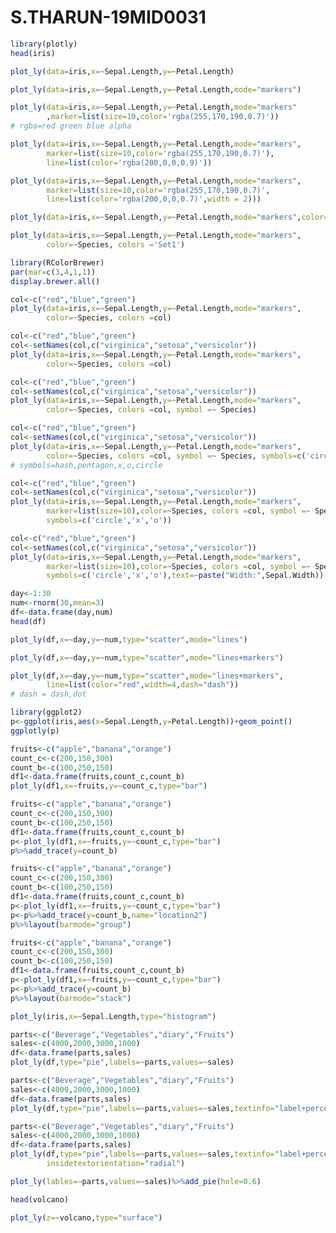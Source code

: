 # S.THARUN-19MID0031

```{r}
library(plotly)
head(iris)
```

```{r}
plot_ly(data=iris,x=~Sepal.Length,y=~Petal.Length)
```

```{r}
plot_ly(data=iris,x=~Sepal.Length,y=~Petal.Length,mode="markers")
```

```{r}
plot_ly(data=iris,x=~Sepal.Length,y=~Petal.Length,mode="markers"
        ,marker=list(size=10,color='rgba(255,170,190,0.7)'))
# rgba=red green blue alpha
```

```{r}
plot_ly(data=iris,x=~Sepal.Length,y=~Petal.Length,mode="markers",
        marker=list(size=10,color='rgba(255,170,190,0.7)'),
        line=list(color='rgba(200,0,0,0.9)'))
```

```{r}
plot_ly(data=iris,x=~Sepal.Length,y=~Petal.Length,mode="markers",
        marker=list(size=10,color='rgba(255,170,190,0.7)',
        line=list(color='rgba(200,0,0,0.7)',width = 2)))
```

```{r}
plot_ly(data=iris,x=~Sepal.Length,y=~Petal.Length,mode="markers",color=~Species)
```

```{r}
plot_ly(data=iris,x=~Sepal.Length,y=~Petal.Length,mode="markers",
        color=~Species, colors ='Set1')
```

```{r}
library(RColorBrewer)
par(mar=c(3,4,1,1))
display.brewer.all()
```

```{r}
col<-c("red","blue","green")
plot_ly(data=iris,x=~Sepal.Length,y=~Petal.Length,mode="markers",
        color=~Species, colors =col)
```

```{r}
col<-c("red","blue","green")
col<-setNames(col,c("virginica","setosa","versicolor"))
plot_ly(data=iris,x=~Sepal.Length,y=~Petal.Length,mode="markers",
        color=~Species, colors =col)
```

```{r}
col<-c("red","blue","green")
col<-setNames(col,c("virginica","setosa","versicolor"))
plot_ly(data=iris,x=~Sepal.Length,y=~Petal.Length,mode="markers",
        color=~Species, colors =col, symbol =~ Species)
```

```{r}
col<-c("red","blue","green")
col<-setNames(col,c("virginica","setosa","versicolor"))
plot_ly(data=iris,x=~Sepal.Length,y=~Petal.Length,mode="markers",
        color=~Species, colors =col, symbol =~ Species, symbols=c('circle','x','o'))
# symbols=hash,pentagon,x,o,circle
```

```{r}
col<-c("red","blue","green")
col<-setNames(col,c("virginica","setosa","versicolor"))
plot_ly(data=iris,x=~Sepal.Length,y=~Petal.Length,mode="markers",
        marker=list(size=10),color=~Species, colors =col, symbol =~ Species, 
        symbols=c('circle','x','o'))
```

```{r}
col<-c("red","blue","green")
col<-setNames(col,c("virginica","setosa","versicolor"))
plot_ly(data=iris,x=~Sepal.Length,y=~Petal.Length,mode="markers",
        marker=list(size=10),color=~Species, colors =col, symbol =~ Species, 
        symbols=c('circle','x','o'),text=~paste("Width:",Sepal.Width))
```

```{r}
day<-1:30
num<-rnorm(30,mean=3)
df<-data.frame(day,num)
head(df)
```

```{r}
plot_ly(df,x=~day,y=~num,type="scatter",mode="lines")
```

```{r}
plot_ly(df,x=~day,y=~num,type="scatter",mode="lines+markers")
```

```{r}
plot_ly(df,x=~day,y=~num,type="scatter",mode="lines+markers",
        line=list(color="red",width=4,dash="dash"))
# dash = dash,dot
```

```{r}
library(ggplot2)
p<-ggplot(iris,aes(x=Sepal.Length,y=Petal.Length))+geom_point()
ggplotly(p)
```

```{r}
fruits<-c("apple","banana","orange")
count_c<-c(200,150,300)
count_b<-c(100,250,150)
df1<-data.frame(fruits,count_c,count_b)
plot_ly(df1,x=~fruits,y=~count_c,type="bar")
```

```{r}
fruits<-c("apple","banana","orange")
count_c<-c(200,150,300)
count_b<-c(100,250,150)
df1<-data.frame(fruits,count_c,count_b)
p<-plot_ly(df1,x=~fruits,y=~count_c,type="bar")
p%>%add_trace(y=count_b)
```

```{r}
fruits<-c("apple","banana","orange")
count_c<-c(200,150,300)
count_b<-c(100,250,150)
df1<-data.frame(fruits,count_c,count_b)
p<-plot_ly(df1,x=~fruits,y=~count_c,type="bar")
p<-p%>%add_trace(y=count_b,name="location2")
p%>%layout(barmode="group")
```

```{r}
fruits<-c("apple","banana","orange")
count_c<-c(200,150,300)
count_b<-c(100,250,150)
df1<-data.frame(fruits,count_c,count_b)
p<-plot_ly(df1,x=~fruits,y=~count_c,type="bar")
p<-p%>%add_trace(y=count_b)
p%>%layout(barmode="stack")
```

```{r}
plot_ly(iris,x=~Sepal.Length,type="histogram")
```

```{r}
parts<-c("Beverage","Vegetables","diary","Fruits")
sales<-c(4000,2000,3000,1000)
df<-data.frame(parts,sales)
plot_ly(df,type="pie",labels=~parts,values=~sales)
```

```{r}
parts<-c("Beverage","Vegetables","diary","Fruits")
sales<-c(4000,2000,3000,1000)
df<-data.frame(parts,sales)
plot_ly(df,type="pie",labels=~parts,values=~sales,textinfo="label+percent")
```

```{r}
parts<-c("Beverage","Vegetables","diary","Fruits")
sales<-c(4000,2000,3000,1000)
df<-data.frame(parts,sales)
plot_ly(df,type="pie",labels=~parts,values=~sales,textinfo="label+percent",
        insidetextorientation="radial")
```

```{r}
plot_ly(lables=~parts,values=~sales)%>%add_pie(hole=0.6)
```

```{r}
head(volcano)
```

```{r}
plot_ly(z=~volcano,type="surface")
```
